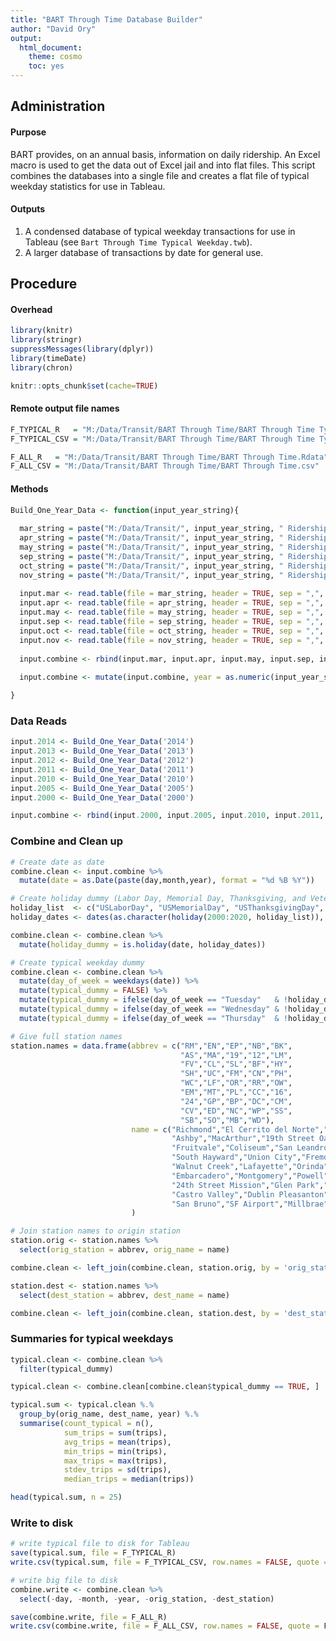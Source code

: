 ```yaml
---
title: "BART Through Time Database Builder"
author: "David Ory"
output:
  html_document:
    theme: cosmo
    toc: yes
---
```


## Administration

#### Purpose
BART provides, on an annual basis, information on daily ridership.  An Excel macro is used to get the data out of Excel jail and into flat files.  This script combines the databases into a single file and creates a flat file of typical weekday statistics for use in Tableau. 

#### Outputs
1.  A condensed database of typical weekday transactions for use in Tableau (see ``Bart Through Time Typical Weekday.twb``).
2.  A larger database of transactions by date for general use.


## Procedure
#### Overhead

```r
library(knitr)
library(stringr)
suppressMessages(library(dplyr))
library(timeDate)
library(chron)
```

```r
knitr::opts_chunk$set(cache=TRUE)
```

#### Remote output file names
```r
F_TYPICAL_R   = "M:/Data/Transit/BART Through Time/BART Through Time Typical Weekday.Rdata"
F_TYPICAL_CSV = "M:/Data/Transit/BART Through Time/BART Through Time Typical Weekday.csv"

F_ALL_R   = "M:/Data/Transit/BART Through Time/BART Through Time.Rdata"
F_ALL_CSV = "M:/Data/Transit/BART Through Time/BART Through Time.csv"

```


#### Methods
```r

Build_One_Year_Data <- function(input_year_string){
  
  mar_string = paste("M:/Data/Transit/", input_year_string, " Ridership/BART/by month/", input_year_string, " March.csv", sep = '')
  apr_string = paste("M:/Data/Transit/", input_year_string, " Ridership/BART/by month/", input_year_string, " April.csv", sep = '')
  may_string = paste("M:/Data/Transit/", input_year_string, " Ridership/BART/by month/", input_year_string, " May.csv", sep = '')
  sep_string = paste("M:/Data/Transit/", input_year_string, " Ridership/BART/by month/", input_year_string, " September.csv", sep = '')
  oct_string = paste("M:/Data/Transit/", input_year_string, " Ridership/BART/by month/", input_year_string, " October.csv", sep = '')
  nov_string = paste("M:/Data/Transit/", input_year_string, " Ridership/BART/by month/", input_year_string, " November.csv", sep = '')
  
  input.mar <- read.table(file = mar_string, header = TRUE, sep = ",", stringsAsFactors = FALSE)
  input.apr <- read.table(file = apr_string, header = TRUE, sep = ",", stringsAsFactors = FALSE)
  input.may <- read.table(file = may_string, header = TRUE, sep = ",", stringsAsFactors = FALSE)
  input.sep <- read.table(file = sep_string, header = TRUE, sep = ",", stringsAsFactors = FALSE)
  input.oct <- read.table(file = oct_string, header = TRUE, sep = ",", stringsAsFactors = FALSE)
  input.nov <- read.table(file = nov_string, header = TRUE, sep = ",", stringsAsFactors = FALSE)
  
  input.combine <- rbind(input.mar, input.apr, input.may, input.sep, input.oct, input.nov)
  
  input.combine <- mutate(input.combine, year = as.numeric(input_year_string))

}

```


### Data Reads
```r

input.2014 <- Build_One_Year_Data('2014')
input.2013 <- Build_One_Year_Data('2013')
input.2012 <- Build_One_Year_Data('2012')
input.2011 <- Build_One_Year_Data('2011')
input.2010 <- Build_One_Year_Data('2010')
input.2005 <- Build_One_Year_Data('2005')
input.2000 <- Build_One_Year_Data('2000')

input.combine <- rbind(input.2000, input.2005, input.2010, input.2011, input.2012, input.2013, input.2014)

```

### Combine and Clean up
```r

# Create date as date
combine.clean <- input.combine %>%
  mutate(date = as.Date(paste(day,month,year), format = "%d %B %Y"))

# Create holiday dummy (Labor Day, Memorial Day, Thanksgiving, and Veterans day are relevant) 
holiday_list  <- c("USLaborDay", "USMemorialDay", "USThanksgivingDay", "USVeteransDay")
holiday_dates <- dates(as.character(holiday(2000:2020, holiday_list)), format = "Y-M-D")

combine.clean <- combine.clean %>%
  mutate(holiday_dummy = is.holiday(date, holiday_dates))

# Create typical weekday dummy
combine.clean <- combine.clean %>%
  mutate(day_of_week = weekdays(date)) %>%
  mutate(typical_dummy = FALSE) %>%
  mutate(typical_dummy = ifelse(day_of_week == "Tuesday"   & !holiday_dummy, TRUE, typical_dummy)) %>%
  mutate(typical_dummy = ifelse(day_of_week == "Wednesday" & !holiday_dummy, TRUE, typical_dummy)) %>%
  mutate(typical_dummy = ifelse(day_of_week == "Thursday"  & !holiday_dummy, TRUE, typical_dummy))

# Give full station names
station.names = data.frame(abbrev = c("RM","EN","EP","NB","BK",
                                      "AS","MA","19","12","LM",
                                      "FV","CL","SL","BF","HY",
                                      "SH","UC","FM","CN","PH",
                                      "WC","LF","OR","RR","OW",
                                      "EM","MT","PL","CC","16",
                                      "24","GP","BP","DC","CM",
                                      "CV","ED","NC","WP","SS",
                                      "SB","SO","MB","WD"), 
                           name = c("Richmond","El Cerrito del Norte","El Cerrito Plaza","North Berkeley","Berkeley",
                                    "Ashby","MacArthur","19th Street Oakland","12th Street Oakland","Lake Merritt",
                                    "Fruitvale","Coliseum","San Leandro","Bay Fair","Hayward",
                                    "South Hayward","Union City","Fremont","Concord","Pleasant Hill",
                                    "Walnut Creek","Lafayette","Orinda","Rockridge","West Oakland",
                                    "Embarcadero","Montgomery","Powell","Civic Center","16th Street Mission",
                                    "24th Street Mission","Glen Park","Balboa Park","Daly City","Colma",
                                    "Castro Valley","Dublin Pleasanton","North Concord","Pittsburg Bay Point","South City",
                                    "San Bruno","SF Airport","Millbrae","West Dublin")
                           )

# Join station names to origin station
station.orig <- station.names %>%
  select(orig_station = abbrev, orig_name = name)

combine.clean <- left_join(combine.clean, station.orig, by = 'orig_station', copy = FALSE)

station.dest <- station.names %>%
  select(dest_station = abbrev, dest_name = name)

combine.clean <- left_join(combine.clean, station.dest, by = 'dest_station', copy = FALSE)

```

### Summaries for typical weekdays
```r

typical.clean <- combine.clean %>%
  filter(typical_dummy)

typical.clean <- combine.clean[combine.clean$typical_dummy == TRUE, ]

typical.sum <- typical.clean %.%
  group_by(orig_name, dest_name, year) %.%
  summarise(count_typical = n(), 
            sum_trips = sum(trips), 
            avg_trips = mean(trips), 
            min_trips = min(trips), 
            max_trips = max(trips), 
            stdev_trips = sd(trips), 
            median_trips = median(trips))

head(typical.sum, n = 25)

```

### Write to disk
```r
# write typical file to disk for Tableau
save(typical.sum, file = F_TYPICAL_R)
write.csv(typical.sum, file = F_TYPICAL_CSV, row.names = FALSE, quote = F)

# write big file to disk
combine.write <- combine.clean %>%
  select(-day, -month, -year, -orig_station, -dest_station)

save(combine.write, file = F_ALL_R)
write.csv(combine.write, file = F_ALL_CSV, row.names = FALSE, quote = F)
```

